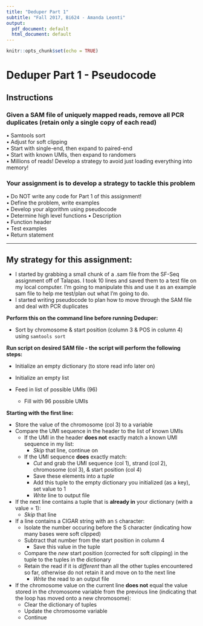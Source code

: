 ```yaml
---
title: "Deduper Part 1"
subtitle: "Fall 2017, Bi624 - Amanda Leonti"
output:
  pdf_document: default
  html_document: default
---
```


```r
knitr::opts_chunk$set(echo = TRUE)
```

# Deduper Part 1 - Pseudocode

## Instructions
### Given a SAM file of uniquely mapped reads, remove all PCR duplicates (retain only a single copy of each read)
• Samtools sort  
• Adjust for soft clipping  
• Start with single-end, then expand to paired-end  
• Start with known UMIs, then expand to randomers  
• Millions of reads! Develop a strategy to avoid just loading everything into memory!  

### Your assignment is to develop a strategy to tackle this problem  
• Do NOT write any code for Part 1 of this assignment!  
• Define the problem, write examples  
• Develop your algorithm using pseudocode  
• Determine high level functions 
• Description    
• Function header   
• Test examples    
• Return statement  

-----------------------------------------------------------------------------------------------------------

## My strategy for this assignment:

- I started by grabbing a small chunk of a .sam file from the SF-Seq assignment off of Talapas. I took 10 lines and saved them to a test file on my local computer. I'm going to manipulate this and use it as an example sam file to help me test/plan out what I'm going to do.
- I started writing pseudocode to plan how to move through the SAM file and deal with PCR duplicates

**Perform this on the command line before running Deduper: **

- Sort by chromosome & start position (column 3 & POS in column 4) using `samtools sort`

**Run script on desired SAM file - the script will perform the following steps: **
 
- Initialize an empty dictionary (to store read info later on) 
- Initialize an empty list  

- Feed in list of possible UMIs (96)  
    + Fill with 96 possible UMIs  


**Starting with the first line: **  

- Store the value of the chromosome (col 3) to a variable  
- Compare the UMI sequence in the header to the list of known UMIs  
    + If the UMI in the header **does not** exactly match a known UMI sequence in my list:  
        + *Skip* that line, continue on  
    + If the UMI sequence **does** exactly match:  
        + *Cut* and grab the UMI sequence (col 1), strand (col 2), chromosome (col 3), & start position (col 4) 
        + Save these elements into a *tuple*  
        + Add this tuple to the empty dictionary you initialized (as a key), set value to 1  
        + *Write* line to output file  
- If the next line contains a tuple that is **already in** your dictionary (with a value = 1):  
    + *Skip* that line  
- If a line contains a CIGAR string with an `S` character:  
    + Isolate the number occuring before the S character (indicating how many bases were soft clipped)  
    + Subtract that number from the start position in column 4  
        + Save this value in the tuple  
    + Compare the *new* start position (corrected for soft clipping) in the tuple to the tuples in the dictionary  
    + Retain the read if it is *different* than all the other tuples encountered so far, otherwise do not retain it and move on to the next line  
      + *Write* the read to an output file
- If the chromosome value on the current line **does not** equal the value stored in the chromosome variable from the previous line (indicating that the loop has moved onto a new chromosome):  
    + Clear the dictionary of tuples  
    + Update the chromosome variable  
    + Continue  
        
      
    
    
